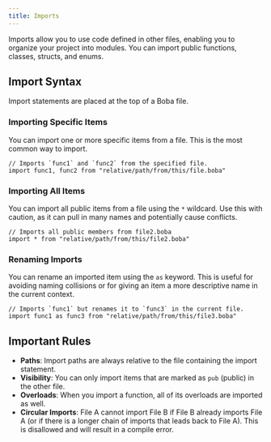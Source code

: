 ```yaml
---
title: Imports
---
```


Imports allow you to use code defined in other files, enabling you to organize your project into modules. You can import public functions, classes, structs, and enums.

## Import Syntax

Import statements are placed at the top of a Boba file.

### Importing Specific Items

You can import one or more specific items from a file. This is the most common way to import.

```boba
// Imports `func1` and `func2` from the specified file.
import func1, func2 from "relative/path/from/this/file.boba"
```

### Importing All Items

You can import all public items from a file using the `*` wildcard. Use this with caution, as it can pull in many names and potentially cause conflicts.

```boba
// Imports all public members from file2.boba
import * from "relative/path/from/this/file2.boba"
```

### Renaming Imports

You can rename an imported item using the `as` keyword. This is useful for avoiding naming collisions or for giving an item a more descriptive name in the current context.

```boba
// Imports `func1` but renames it to `func3` in the current file.
import func1 as func3 from "relative/path/from/this/file3.boba"
```

## Important Rules

-   **Paths**: Import paths are always relative to the file containing the import statement.
-   **Visibility**: You can only import items that are marked as `pub` (public) in the other file.
-   **Overloads**: When you import a function, all of its overloads are imported as well.
-   **Circular Imports**: File A cannot import File B if File B already imports File A (or if there is a longer chain of imports that leads back to File A). This is disallowed and will result in a compile error.